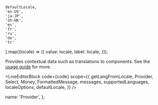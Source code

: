 

    defaultLocale,
    'en-US',
    'ja-JP',
    'zh-HK',
    'es',
    'fr',
    'ru',
    'de',
    'tr'
].map((locale) => ({
   value: locale,
   label: locale,
 }));

Provides contextual data such as translations to components. See the [usage guide](https://transferwise.github.io/neptune-web/branch/i18y/about/Setup#usage) for more.

<LiveEditorBlock
  code={code}
  scope={{
    getLangFromLocale,
    Provider,
    Select,
    Money,
    FormattedMessage,
    messages,
    supportedLanguages,
    localeOptions,
    defaultLocale,
  }}
/>
<GeneratePropsTable componentName="Provider" />

  name: 'Provider',
};
